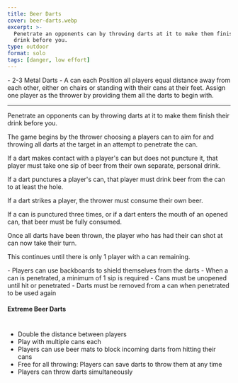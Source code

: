```yaml
---
title: Beer Darts
cover: beer-darts.webp
excerpt: >-
  Penetrate an opponents can by throwing darts at it to make them finish their
  drink before you.
type: outdoor
format: solo
tags: [danger, low effort]
---
```


<GameHero
  cover="/BeerGoggleGames/images/beerdarts.webp"
  alt="Beer Darts"
/>

<GameSection title="Equipment" icon="/BeerGoggleGames/images/liquor.webp">
-   2-3 Metal Darts
-   A can each
</GameSection>

<GameSection title="Setup" icon="/BeerGoggleGames/images/settings.webp">
Position all players equal distance away from each other, either on chairs or standing with their cans at their feet. Assign one player as the thrower by providing them all the darts to begin with.

* * *
</GameSection>

<GameSection title="Aim of the Game" icon="/BeerGoggleGames/images/target.webp">
<p>Penetrate an opponents can by throwing darts at it to make them finish their drink before you.</p>
</GameSection>

<GameSection title="How to Play" icon="/BeerGoggleGames/images/question.webp">
The game begins by the thrower choosing a players can to aim for and throwing all darts at the target in an attempt to penetrate the can.

If a dart makes contact with a player's can but does not puncture it, that player must take one sip of beer from their own separate, personal drink.

If a dart punctures a player's can, that player must drink beer from the can to at least the hole.

If a dart strikes a player, the thrower must consume their own beer.

If a can is punctured three times, or if a dart enters the mouth of an opened can, that beer must be fully consumed.

Once all darts have been thrown, the player who has had their can shot at can now take their turn.

This continues until there is only 1 player with a can remaining.
</GameSection>

<GameSection title="Rules" icon="/BeerGoggleGames/images/rules.webp">
-   Players can use backboards to shield themselves from the darts
-   When a can is penetrated, a minimum of 1 sip is required
-   Cans must be unopened until hit or penetrated
-   Darts must be removed from a can when penetrated to be used again
</GameSection>

<GameSection title="Special Edition" icon="/BeerGoggleGames/images/special.webp">

<h4>Extreme Beer Darts</h4>

#

-   Double the distance between players
-   Play with multiple cans each
-   Players can use beer mats to block incoming darts from hitting their cans
-   Free for all throwing: Players can save darts to throw them at any time
-   Players can throw darts simultaneously
</GameSection>

<ShareButtons title="Beer Darts" />

<FeedbackCard>
</FeedbackCard>
